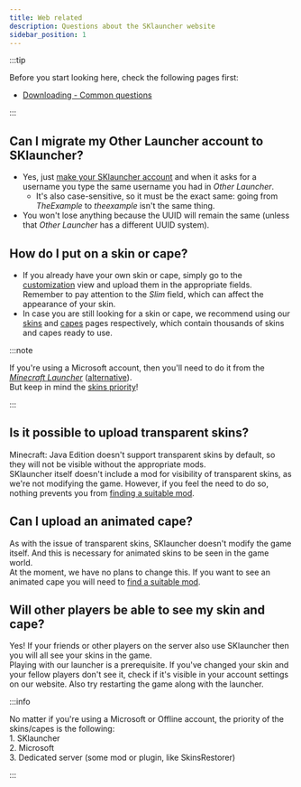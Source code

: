 ```yaml
---
title: Web related
description: Questions about the SKlauncher website
sidebar_position: 1
---
```


:::tip

Before you start looking here, check the following pages first:
- [Downloading - Common questions](/getting-started/downloads#common-questions)

:::

## Can I migrate my Other Launcher account to SKlauncher?
- Yes, just [make your SKlauncher account](/getting-started/register) and when it asks for a username you type the same username you had in *Other Launcher*.
  - It's also case-sensitive, so it must be the exact same: going from *TheExample* to *theexample* isn't the same thing.
- You won't lose anything because the UUID will remain the same (unless that *Other Launcher* has a different UUID system).

## How do I put on a skin or cape?
- If you already have your own skin or cape, simply go to the [customization](https://skmedix.pl/settings/customization) view and upload them in the appropriate fields. Remember to pay attention to the *Slim* field, which can affect the appearance of your skin.
- In case you are still looking for a skin or cape, we recommend using our [skins](https://skmedix.pl/skins) and [capes](https://skmedix.pl/capes) pages respectively, which contain thousands of skins and capes ready to use.

:::note

If you're using a Microsoft account, then you'll need to do it from the *[Minecraft Launcher](https://www.minecraft.net/en-us/download)* ([alternative](https://www.minecraft.net/en-us/download/alternative)).\
But keep in mind the [skins priority](#will-other-players-be-able-to-see-my-skin-and-cape)!

:::

## Is it possible to upload transparent skins?
Minecraft: Java Edition doesn't support transparent skins by default, so they will not be visible without the appropriate mods.\
SKlauncher itself doesn't include a mod for visibility of transparent skins, as we're not modifying the game. However, if you feel the need to do so, nothing prevents you from [finding a suitable mod](/faq/launcher-related#can-i-use-clients-mods-resource-packs-shaders-etc-in-sklauncher).

## Can I upload an animated cape?
As with the issue of transparent skins, SKlauncher doesn't modify the game itself. And this is necessary for animated skins to be seen in the game world.\
At the moment, we have no plans to change this. If you want to see an animated cape you will need to [find a suitable mod](/faq/launcher-related#can-i-use-clients-mods-resource-packs-shaders-etc-in-sklauncher).

## Will other players be able to see my skin and cape?
Yes! If your friends or other players on the server also use SKlauncher then you will all see your skins in the game.\
Playing with our launcher is a prerequisite. If you've changed your skin and your fellow players don't see it, check if it's visible in your account settings on our website. Also try restarting the game along with the launcher.

:::info

No matter if you're using a Microsoft or Offline account, the priority of the skins/capes is the following:\
1\. SKlauncher\
2\. Microsoft\
3\. Dedicated server (some mod or plugin, like SkinsRestorer)

:::
